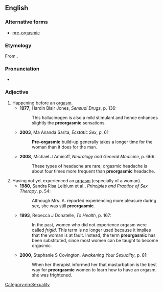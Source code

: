==English==
===Alternative forms===
*[[pre-orgasmic]]

===Etymology===
From {{prefix|pre|orgasmic|lang=en}}.

===Pronunciation===
*{{a|UK}} {{IPA|/ˌpɹiːɔːˈɡazmɪk/|lang=en}}

===Adjective===
{{en-adj|-}}

# Happening before an [[orgasm]].
#*'''1977''', Hardin Blair Jones, ''Sensual Drugs'', p. 136:
#*:This hallucinogen is also a mild stimulant and hence enhances slightly the '''preorgasmic''' sensations.
#*'''2003''', Ma Ananda Sarita, ''Ecstatic Sex'', p. 61:
#*:'''Pre-orgasmic''' build-up generally takes a longer time for the woman than it does for the man.
#*'''2008''', Michael J Aminoff, ''Neurology and General Medicine'', p. 666:
#*:These types of headache are rare; orgasmic headache is about four times more frequent than '''preorgasmic''' headache.
# Having not yet experienced an [[orgasm]] (especially of a woman).
#*'''1980''', Sandra Risa Leiblum et al., ''Principles and Practice of Sex Therapy'', p. 54:
#*:Although Mrs. A. reported experiencing more pleasure during sex, she was still '''preorgasmic'''.
#*'''1993''', Rebecca J Donatelle, ''To Health'', p. 167:
#*:In the past, women who did not experience orgasm were called ''frigid''. This term is no longer used because it implies that the woman is at fault. Instead, the term '''preorgasmic''' has been substituted, since most women can be taught to become orgasmic.
#*'''2000''', Stephanie S Covington, ''Awakening Your Sexuality'', p. 81:
#*:When her therapist informed her that masturbation is the best way for '''preorgasmic''' women to learn how to have an orgasm, she was frightened.

[[Category:en:Sexuality]]
